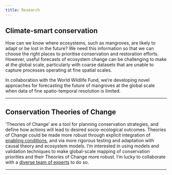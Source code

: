 ```yaml
---
title: Research
---
```


## Climate-smart conservation

How can we know where ecosystems, such as mangroves, are likely to adapt or be lost in the future? We need this information so that we can choose the right places to prioritise conservation and restoration efforts. However, useful forecasts of ecosystem change can be challenging to make at the global scale, particularly with coarse datasets that are unable to capture processes operating at fine spatial scales.

In collaboration with the World Wildlife Fund, we're developing novel approaches for forecasting the future of mangroves at the global scale when data of fine spatio-temporal resolution is limited.

------------------------------------------------------------------------

## Conservation Theories of Change

'Theories of Change' are a tool for planning conservation strategies, and define how actions will lead to desired socio-ecological outcomes. Theories of Change could be made more robust through explicit integration of [enabling conditions](https://doi.org/10.1038/s41893-023-01245-y), and via more rigorous testing and adaptation with causal theory and ecosystem models. I'm interested in using models and validation techniques to make global-scale mapping of conservation priorities and their Theories of Change more robust. I'm lucky to collaborate with a [diverse team of experts](https://www.sesync.org/research/mangrove-science-action) to do so.

------------------------------------------------------------------------

